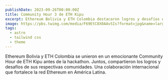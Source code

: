 ```yaml
---
publishDate: 2023-09-26T00:00:00Z
title: Community Hour 3 de ETH Kipu
excerpt: Ethereum Bolivia y ETH Colombia destacaron logros y desafíos en un evento online de ETH Kipu.
image: https://pbs.twimg.com/media/F69EtC8X0AAvSIs?format=jpg&name=large
tags:
  - astro
  - tailwind css
  - theme
---
```



Ethereum Bolivia y ETH Colombia se unieron en un emocionante Community Hour de ETH Kipu antes de la hackathon. Juntos, compartieron los logros y desafíos de sus respectivas comunidades. Una colaboración internacional que fortalece la red Ethereum en América Latina.


<Tweet id="https://twitter.com/astrodotbuild/status/1706659303405580570" />